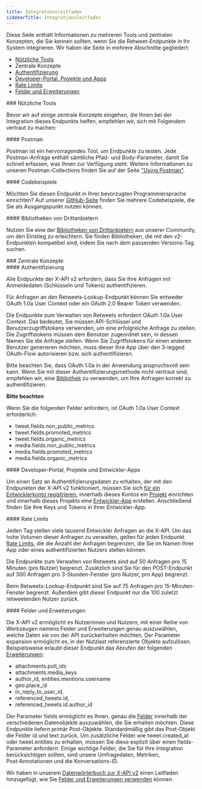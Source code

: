 ```yaml
---
title: Integrationsleitfaden
sidebarTitle: Integrationsleitfaden
---
```


Diese Seite enthält Informationen zu mehreren Tools und zentralen Konzepten, die Sie kennen sollten, wenn Sie die Retweet-Endpunkte in Ihr System integrieren. Wir haben die Seite in mehrere Abschnitte gegliedert:

- [Nützliche Tools](#helpful)
- Zentrale Konzepte
- [Authentifizierung](#authentication)
- [Developer-Portal, Projekte und Apps](#portal)
- [Rate Limits](#limits)
- [Felder und Erweiterungen](#fields)

<div id="helpful-tools">
  ### Nützliche Tools
</div>

Bevor wir auf einige zentrale Konzepte eingehen, die Ihnen bei der Integration dieses Endpunkts helfen, empfehlen wir, sich mit Folgendem vertraut zu machen:

<div id="postman">
  #### Postman
</div>

Postman ist ein hervorragendes Tool, um Endpunkte zu testen. Jede Postman-Anfrage enthält sämtliche Pfad- und Body-Parameter, damit Sie schnell erfassen, was Ihnen zur Verfügung steht. Weitere Informationen zu unseren Postman-Collections finden Sie auf der Seite ["Using Postman"](/de/tutorials/postman-getting-started). 

<div id="code-samples">
  #### Codebeispiele
</div>

Möchten Sie diesen Endpunkt in Ihrer bevorzugten Programmiersprache einrichten? Auf unserer [GitHub-Seite](https://github.com/xdevplatform/Twitter-API-v2-sample-code) finden Sie mehrere Codebeispiele, die Sie als Ausgangspunkt nutzen können.

<div id="third-party-libraries">
  #### Bibliotheken von Drittanbietern
</div>

Nutzen Sie eine der [Bibliotheken von Drittanbietern](/de/x-api/tools-and-libraries/overview) aus unserer Community, um den Einstieg zu erleichtern. Sie finden Bibliotheken, die mit den v2-Endpunkten kompatibel sind, indem Sie nach dem passenden Versions-Tag suchen.
 

<div id="key-concepts">
  ### Zentrale Konzepte
</div>

<div id="authentication">
  #### Authentifizierung
</div>

Alle Endpunkte der X-API v2 erfordern, dass Sie Ihre Anfragen mit Anmeldedaten (Schlüsseln und Tokens) authentifizieren.

Für Anfragen an den Retweets-Lookup-Endpunkt können Sie entweder OAuth 1.0a User Context oder ein OAuth 2.0 Bearer Token verwenden.

Die Endpunkte zum Verwalten von Retweets erfordern OAuth 1.0a User Context. Das bedeutet, Sie müssen API-Schlüssel und Benutzerzugriffstokens verwenden, um eine erfolgreiche Anfrage zu stellen. Die Zugriffstokens müssen dem Benutzer zugeordnet sein, in dessen Namen Sie die Anfrage stellen. Wenn Sie Zugriffstokens für einen anderen Benutzer generieren möchten, muss dieser Ihre App über den 3-legged OAuth-Flow autorisieren bzw. sich authentifizieren.

Bitte beachten Sie, dass OAuth 1.0a in der Anwendung anspruchsvoll sein kann. Wenn Sie mit dieser Authentifizierungsmethode nicht vertraut sind, empfehlen wir, eine [Bibliothek](/de/x-api/tools-and-libraries/overview) zu verwenden, um Ihre Anfragen korrekt zu authentifizieren.

**Bitte beachten**

Wenn Sie die folgenden Felder anfordern, ist OAuth 1.0a User Context erforderlich:

- tweet.fields.non\_public\_metrics
- tweet.fields.promoted\_metrics
- tweet.fields.organic\_metrics
- media.fields.non\_public\_metrics
- media.fields.promoted\_metrics
- media.fields.organic\_metrics

<div id="developer-portal-projects-and-developer-apps">
  #### Developer-Portal, Projekte und Entwickler-Apps
</div>

Um einen Satz an Authentifizierungsdaten zu erhalten, der mit den Endpunkten der X-API v2 funktioniert, müssen Sie sich [für ein Entwicklerkonto registrieren](https://developer.x.com/en/portal/petition/essential/basic-info), innerhalb dieses Kontos ein [Projekt](/de/resources/fundamentals/projects) einrichten und innerhalb dieses Projekts eine [Entwickler-App](/de/resources/fundamentals/developer-apps) erstellen. Anschließend finden Sie Ihre Keys und Tokens in Ihrer Entwickler-App. 
 

<div id="rate-limits">
  #### Rate Limits
</div>

Jeden Tag stellen viele tausend Entwickler Anfragen an die X-API. Um das hohe Volumen dieser Anfragen zu verwalten, gelten für jeden Endpunkt [Rate Limits](/de/x-api/fundamentals/rate-limits), die die Anzahl der Anfragen begrenzen, die Sie im Namen Ihrer App oder eines authentifizierten Nutzers stellen können.

Die Endpunkte zum Verwalten von Retweets sind auf 50 Anfragen pro 15 Minuten (pro Nutzer) begrenzt. Zusätzlich sind Sie für den POST-Endpunkt auf 300 Anfragen pro 3-Stunden-Fenster (pro Nutzer, pro App) begrenzt. 

Beim Retweets-Lookup-Endpunkt sind Sie auf 75 Anfragen pro 15-Minuten-Fenster begrenzt. Außerdem gibt dieser Endpunkt nur die 100 zuletzt retweetenden Nutzer zurück.

<div id="fields-and-expansions">
  #### Felder und Erweiterungen
</div>

Die X-API v2 ermöglicht es Nutzerinnen und Nutzern, mit einer Reihe von Werkzeugen namens Felder und Erweiterungen genau auszuwählen, welche Daten sie von der API zurückerhalten möchten. Der Parameter expansion ermöglicht es, in der Nutzlast referenzierte Objekte aufzulösen. Beispielsweise erlaubt dieser Endpunkt das Abrufen der folgenden [Erweiterungen](/de/x-api/fundamentals/expansions):

- attachments.poll\_ids
- attachments.media\_keys
- author\_id, entities.mentions.username
- geo.place\_id
- in\_reply\_to\_user\_id,
- referenced\_tweets.id,
- referenced\_tweets.id.author\_id

Der Parameter fields ermöglicht es Ihnen, genau die [Felder](/de/x-api/fundamentals/fields) innerhalb der verschiedenen Datenobjekte auszuwählen, die Sie erhalten möchten. Diese Endpunkte liefern primär Post-Objekte. Standardmäßig gibt das Post-Objekt die Felder id und text zurück. Um zusätzliche Felder wie tweet.created\_at oder tweet.entities zu erhalten, müssen Sie diese explizit über einen fields-Parameter anfordern. Einige wichtige Felder, die Sie für Ihre Integration berücksichtigen sollten, sind unsere Umfragedaten, Metriken, Post‑Annotationen und die Konversations-ID.

Wir haben in unserem [Datenwörterbuch zur X-API v2](/de/x-api/fundamentals/data-dictionary) einen Leitfaden hinzugefügt, wie Sie [Felder und Erweiterungen verwenden](/de/x-api/fundamentals/data-dictionary#how-to-use-fields-and-expansions) können.
